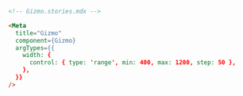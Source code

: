 ```md
<!-- Gizmo.stories.mdx -->

<Meta
  title="Gizmo"
  component={Gizmo}
  argTypes={{
    width: {
      control: { type: 'range', min: 400, max: 1200, step: 50 },
    },
  }}
/>
```